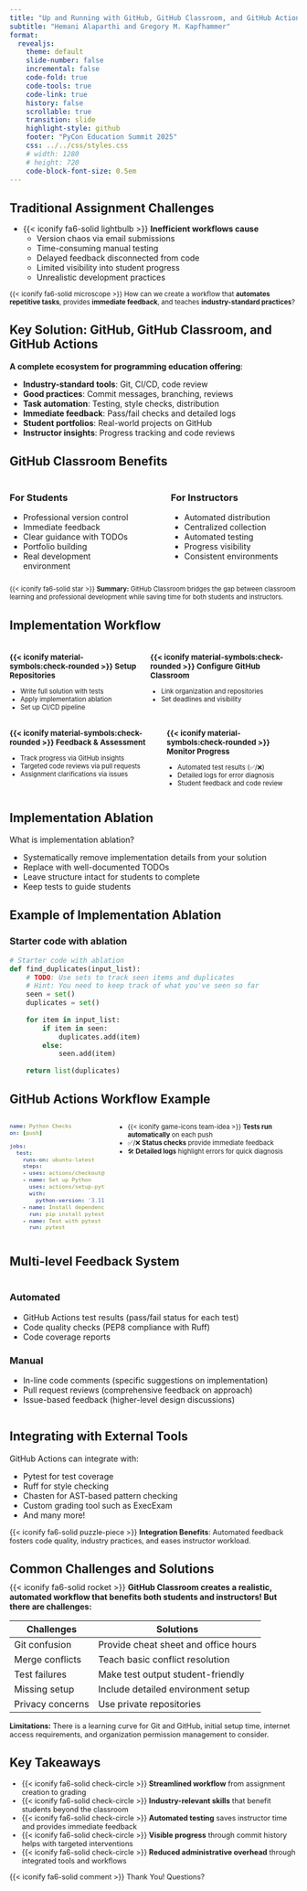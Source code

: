```yaml
---
title: "Up and Running with GitHub, GitHub Classroom, and GitHub Actions"
subtitle: "Hemani Alaparthi and Gregory M. Kapfhammer"
format: 
  revealjs:
    theme: default
    slide-number: false
    incremental: false
    code-fold: true
    code-tools: true
    code-link: true
    history: false
    scrollable: true
    transition: slide
    highlight-style: github
    footer: "PyCon Education Summit 2025"
    css: ../../css/styles.css
    # width: 1280
    # height: 720
    code-block-font-size: 0.5em
---
```


## Traditional Assignment Challenges

::: {.fragment style="margin-top: -0.15em"}

- {{< iconify fa6-solid lightbulb >}} **Inefficient workflows cause**
  - Version chaos via email submissions
  - Time-consuming manual testing
  - Delayed feedback disconnected from code
  - Limited visibility into student progress
  - Unrealistic development practices

:::

::: {.fragment .fade .boxed-content style="margin-top: 0.25em; font-size: 0.825em;"}

{{< iconify fa6-solid microscope >}} How can we create a workflow that
**automates repetitive tasks**, provides **immediate feedback**, and teaches
**industry-standard practices**?

:::

## Key Solution: GitHub, GitHub Classroom, and GitHub Actions

**A complete ecosystem for programming education offering**:

::: incremental

- **Industry-standard tools**: Git, CI/CD, code review
- **Good practices**: Commit messages, branching, reviews
- **Task automation**: Testing, style checks, distribution
- **Immediate feedback**: Pass/fail checks and detailed logs
- **Student portfolios**: Real-world projects on GitHub
- **Instructor insights**: Progress tracking and code reviews

:::

## GitHub Classroom Benefits

:::: {.columns}

::: {.column width="48%"}
### For Students
- Professional version control
- Immediate feedback
- Clear guidance with TODOs
- Portfolio building
- Real development environment
:::

::: {.column width="4%"}
:::

::: {.column width="48%"}
### For Instructors
- Automated distribution
- Centralized collection
- Automated testing
- Progress visibility
- Consistent environments
:::

::::

::: {.fragment .fade .boxed-content style="margin-top: 0.5em; font-size: 0.8em;"}
{{< iconify fa6-solid star >}} **Summary:** GitHub Classroom bridges the gap between classroom learning and professional development while saving time for both students and instructors.
:::

## Implementation Workflow

:::: {.columns}

::: {.column width="50%" style="font-size: 0.8em;"}

### {{< iconify material-symbols:check-rounded >}} **Setup Repositories**  
- Write full solution with tests  
- Apply implementation ablation  
- Set up CI/CD pipeline  

:::

::: {.column width="50%" style="font-size: 0.8em;"}

### {{< iconify material-symbols:check-rounded >}} **Configure GitHub Classroom**  
- Link organization and repositories  
- Set deadlines and visibility  

:::

::::

:::: {.columns}

::: {.column width="50%" style="font-size: 0.8em;"}

### {{< iconify material-symbols:check-rounded >}} **Feedback & Assessment**  
- Track progress via GitHub insights  
- Targeted code reviews via pull requests  
- Assignment clarifications via issues  

:::

::: {.column width="50%" style="font-size: 0.8em;"}

### {{< iconify material-symbols:check-rounded >}} **Monitor Progress**  
- Automated test results (✅/❌)  
- Detailed logs for error diagnosis  
- Student feedback and code review  

:::

::::

## Implementation Ablation

What is implementation ablation?

- Systematically remove implementation details from your solution
- Replace with well-documented TODOs
- Leave structure intact for students to complete
- Keep tests to guide students

## Example of Implementation Ablation

### Starter code with ablation

```python
# Starter code with ablation
def find_duplicates(input_list):
    # TODO: Use sets to track seen items and duplicates
    # Hint: You need to keep track of what you've seen so far
    seen = set()
    duplicates = set()
    
    for item in input_list:
        if item in seen:
            duplicates.add(item)
        else:
            seen.add(item)
    
    return list(duplicates)
```

## GitHub Actions Workflow Example

:::: {.columns}

::: {.column width="55%" style="font-size: 0.8em; float: left;"}

```yaml
name: Python Checks
on: [push]

jobs:
  test:
    runs-on: ubuntu-latest
    steps:
    - uses: actions/checkout@v3
    - name: Set up Python
      uses: actions/setup-python@v4
      with:
        python-version: '3.11'
    - name: Install dependencies
      run: pip install pytest mypy ruff
    - name: Test with pytest
      run: pytest
```

:::

::: {.column width="40%" style="font-size: 0.8em; float: left;"}

- {{< iconify game-icons team-idea >}} **Tests run automatically** on each push
- ✅/❌ **Status checks** provide immediate feedback
- 🛠️ **Detailed logs** highlight errors for quick diagnosis

:::

::::

## Multi-level Feedback System

:::: {.columns}

::: {.column width="100%"}

::: {.fragment}
### Automated
:::

::: {.fragment}
- GitHub Actions test results (pass/fail status for each test)
- Code quality checks (PEP8 compliance with Ruff)
- Code coverage reports
:::

::: {.fragment}
### Manual
:::

::: {.fragment}
- In-line code comments (specific suggestions on implementation)
- Pull request reviews (comprehensive feedback on approach)
- Issue-based feedback (higher-level design discussions)
:::

:::

::::

## Integrating with External Tools

GitHub Actions can integrate with:

- Pytest for test coverage
- Ruff for style checking
- Chasten for AST-based pattern checking
- Custom grading tool such as ExecExam
- And many more!

::: {.fragment .fade .boxed-content style="margin-top: 0.5em; font-size: 0.9em;"}
{{< iconify fa6-solid puzzle-piece >}} **Integration Benefits**: Automated feedback fosters code quality, industry practices, and eases instructor workload.
:::

## Common Challenges and Solutions

::: {.fragment .fade style="margin-top: -0.5em; font-size: 1em;"}

{{< iconify fa6-solid rocket >}} **GitHub Classroom creates a realistic, automated workflow that benefits both students and instructors! But there are challenges:**
:::

::: {.fragment .fade style="margin-top: 0.5em; font-size: 0.8em; margin-bottom: 0.3em;"}

| Challenges | Solutions |
|-----------|----------|
| Git confusion | Provide cheat sheet and office hours |
| Merge conflicts | Teach basic conflict resolution |
| Test failures | Make test output student-friendly |
| Missing setup | Include detailed environment setup |
| Privacy concerns | Use private repositories |

:::

::: {.fragment .fade .boxed-content style="margin-top: 0.4em; font-size: 0.9em;"}
**Limitations:** There is a learning curve for Git and GitHub, initial setup time, internet access requirements, and organization permission management to consider.
:::

## Key Takeaways

::: {.fragment style="font-size: 0.9em;"}

- {{< iconify fa6-solid check-circle >}} **Streamlined workflow** from assignment creation to grading
- {{< iconify fa6-solid check-circle >}} **Industry-relevant skills** that benefit students beyond the classroom
- {{< iconify fa6-solid check-circle >}} **Automated testing** saves instructor time and provides immediate feedback
- {{< iconify fa6-solid check-circle >}} **Visible progress** through commit history helps with targeted interventions
- {{< iconify fa6-solid check-circle >}} **Reduced administrative overhead** through integrated tools and workflows

:::

::: {.fragment .fade .boxed-content style="margin-top: 0.5em; font-size: 0.9em;"}

{{< iconify fa6-solid comment >}} Thank You! Questions?
:::
